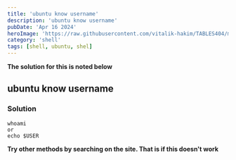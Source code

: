 ```yaml
---
title: 'ubuntu know username'
description: 'ubuntu know username'
pubDate: 'Apr 16 2024'
heroImage: 'https://raw.githubusercontent.com/vitalik-hakim/TABLES404/main/error_b/SHELL.jpg'
category: 'shell'
tags: [shell, ubuntu, shel]
---
```


**The solution for this is noted below**

## ubuntu know username

### Solution

```shell
whoami
or
echo $USER
```

**Try other methods by searching on the site. That is if this doesn't work**
